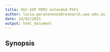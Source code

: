 ```yaml
---
title: HSC-SSP PDR3 extended PSFs
author: lucia.garatenunez@research.uwa.edu.au
date: 24/02/2023
output: html_document
---
```


## Synopsis


